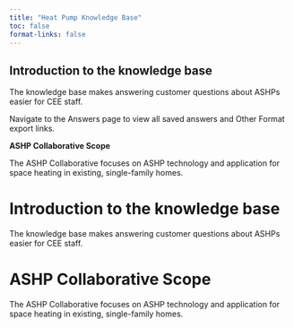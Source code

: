 ```yaml
---
title: "Heat Pump Knowledge Base"
toc: false
format-links: false
---
```


::: {.content-hidden when-format="pptx"}
# Introduction to the knowledge base

The knowledge base makes answering customer questions about ASHPs easier for CEE staff.

Navigate to the Answers page to view all saved answers and Other Format export links.

**ASHP Collaborative Scope**

The ASHP Collaborative focuses on ASHP technology and application for space heating in existing, single-family homes.

:::

::: {.content-visible when-format="pptx"}

# Introduction to the knowledge base

The knowledge base makes answering customer questions about ASHPs easier for CEE staff.

# ASHP Collaborative Scope

The ASHP Collaborative focuses on ASHP technology and application for space heating in existing, single-family homes.

:::
